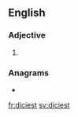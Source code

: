 ==English==

===Adjective===
{{head|en|adjective superlative form}}

# {{en-superlative of|dicey}}

===Anagrams===
* {{l|en|deistic}}

[[fr:diciest]]
[[sv:diciest]]